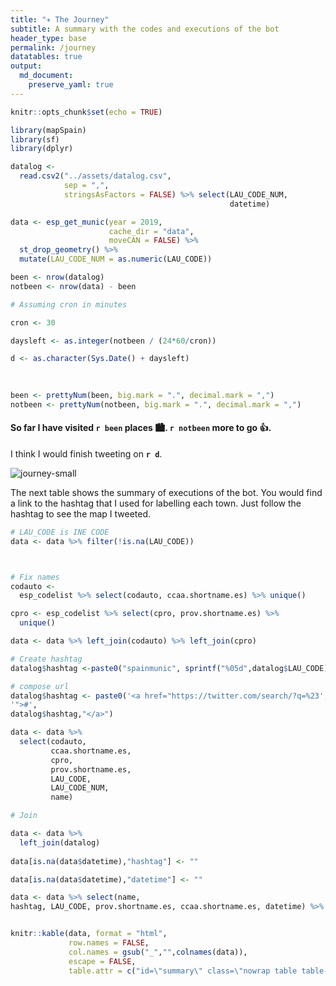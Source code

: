 ---
title: "✈️ The Journey"
subtitle: A summary with the codes and executions of the bot
header_type: base
permalink: /journey
datatables: true
output: 
  md_document:
    preserve_yaml: true
---

```{r setup, include=FALSE}
knitr::opts_chunk$set(echo = TRUE)
```

```{r count, message=FALSE, warning=FALSE, include=FALSE}

library(mapSpain)
library(sf)
library(dplyr)

datalog <-
  read.csv2("../assets/datalog.csv",
            sep = ",",
            stringsAsFactors = FALSE) %>% select(LAU_CODE_NUM,
                                                 datetime)

data <- esp_get_munic(year = 2019,
                      cache_dir = "data",
                      moveCAN = FALSE) %>%
  st_drop_geometry() %>%
  mutate(LAU_CODE_NUM = as.numeric(LAU_CODE))

been <- nrow(datalog)
notbeen <- nrow(data) - been

# Assuming cron in minutes

cron <- 30

daysleft <- as.integer(notbeen / (24*60/cron))

d <- as.character(Sys.Date() + daysleft)
 
 

been <- prettyNum(been, big.mark = ".", decimal.mark = ",")
notbeen <- prettyNum(notbeen, big.mark = ".", decimal.mark = ",")

```

#### So far I have visited `r been` places 🏙. `r notbeen` more to go 👍.

I think I would finish tweeting on **`r d`**.

<img src="https://dieghernan.github.io/spain-munic-bot/assets/img/journey.png" alt="journey-small" style="max-width: 66%;">

The next table shows the summary of executions of the bot. You would find a link to the hashtag that I used for labelling each town. Just 
follow the hashtag to see the map I tweeted.


```{r summary, echo=FALSE, message=FALSE, warning=FALSE}



# LAU_CODE is INE CODE
data <- data %>% filter(!is.na(LAU_CODE))



# Fix names
codauto <-
  esp_codelist %>% select(codauto, ccaa.shortname.es) %>% unique()

cpro <- esp_codelist %>% select(cpro, prov.shortname.es) %>%
  unique()

data <- data %>% left_join(codauto) %>% left_join(cpro)

# Create hashtag
datalog$hashtag <-paste0("spainmunic", sprintf("%05d",datalog$LAU_CODE))

# compose url
datalog$hashtag <- paste0('<a href="https://twitter.com/search/?q=%23',datalog$hashtag,
'">#',
datalog$hashtag,"</a>")

data <- data %>%
  select(codauto,
         ccaa.shortname.es,
         cpro,
         prov.shortname.es,
         LAU_CODE,
         LAU_CODE_NUM,
         name)

# Join

data <- data %>%
  left_join(datalog) 
  
data[is.na(data$datetime),"hashtag"] <- ""

data[is.na(data$datetime),"datetime"] <- ""

data <- data %>% select(name, 
hashtag, LAU_CODE, prov.shortname.es, ccaa.shortname.es, datetime) %>% arrange(LAU_CODE)


knitr::kable(data, format = "html",
             row.names = FALSE,
             col.names = gsub("_","",colnames(data)),
             escape = FALSE,
             table.attr = c("id=\"summary\" class=\"nowrap table table-striped stripe table-sm display compact\""))


```


